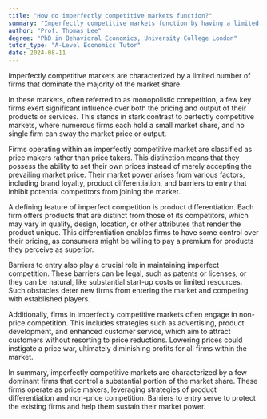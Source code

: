 ```yaml
---
title: "How do imperfectly competitive markets function?"
summary: "Imperfectly competitive markets function by having a limited number of firms that control the majority of the market share."
author: "Prof. Thomas Lee"
degree: "PhD in Behavioral Economics, University College London"
tutor_type: "A-Level Economics Tutor"
date: 2024-08-11
---
```


Imperfectly competitive markets are characterized by a limited number of firms that dominate the majority of the market share. 

In these markets, often referred to as monopolistic competition, a few key firms exert significant influence over both the pricing and output of their products or services. This stands in stark contrast to perfectly competitive markets, where numerous firms each hold a small market share, and no single firm can sway the market price or output.

Firms operating within an imperfectly competitive market are classified as price makers rather than price takers. This distinction means that they possess the ability to set their own prices instead of merely accepting the prevailing market price. Their market power arises from various factors, including brand loyalty, product differentiation, and barriers to entry that inhibit potential competitors from joining the market.

A defining feature of imperfect competition is product differentiation. Each firm offers products that are distinct from those of its competitors, which may vary in quality, design, location, or other attributes that render the product unique. This differentiation enables firms to have some control over their pricing, as consumers might be willing to pay a premium for products they perceive as superior.

Barriers to entry also play a crucial role in maintaining imperfect competition. These barriers can be legal, such as patents or licenses, or they can be natural, like substantial start-up costs or limited resources. Such obstacles deter new firms from entering the market and competing with established players.

Additionally, firms in imperfectly competitive markets often engage in non-price competition. This includes strategies such as advertising, product development, and enhanced customer service, which aim to attract customers without resorting to price reductions. Lowering prices could instigate a price war, ultimately diminishing profits for all firms within the market.

In summary, imperfectly competitive markets are characterized by a few dominant firms that control a substantial portion of the market share. These firms operate as price makers, leveraging strategies of product differentiation and non-price competition. Barriers to entry serve to protect the existing firms and help them sustain their market power.
    
